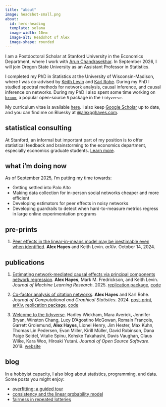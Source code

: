 ```yaml
---
title: "about"
image: headshot-small.png
about:
  id: hero-heading
  template: solana
  image-width: 10em
  image-alt: Headshot of Alex
  image-shape: rounded
---
```


:::{#hero-heading}
I am a Postdoctoral Scholar at Stanford University in the Economics Department, where I work with [Arun Chandrasekhar](https://stanford.edu/~arungc/). In September 2026, I will join Oregon State University as an Assistant Professor in Statistics. 

I completed my PhD in Statistics at the University of Wisconsin-Madison, where I was co-advised by [Keith Levin](https://pages.stat.wisc.edu/~kdlevin/) and [Karl Rohe](http://pages.stat.wisc.edu/~karlrohe/). During my PhD I studied spectral methods for network analysis, causal inference, and causal inference on networks. During my PhD I also spent some time working on [`broom`](https://broom.tidymodels.org/), a popular open-source `R` package in the `tidyverse`. 

My curriculum vitae is available [here](academic-cv.pdf). I also keep [Google Scholar](https://scholar.google.com/citations?hl=en&user=6g1T3WIAAAAJ) up to date, and you can find me on Bluesky at [@alexpghayes.com](https://bsky.app/profile/alexpghayes.com).
:::

## statistical consulting

At Stanford, an informal but important part of my position is to offer statistical feedback and brainstorming to the economics department, especially economics graduate students. [Learn more](./consulting/).


## what i'm doing now

As of September 2025, I'm putting my time towards:

- Getting settled into Palo Alto
- Making data collection for in-person social networks cheaper and more efficient
- Developing estimators for peer effects in noisy networks
- Developing guardrails to detect when hard-to-measure metrics regress in large online experimentation programs

## pre-prints

1. [Peer effects in the linear-in-means model may be inestimable even when identified](http://arxiv.org/abs/2410.10772). **Alex Hayes** and Keith Levin. *arXiv*. October 14, 2024.

## publications

1. [Estimating network-mediated causal effects via principal components network regression](http://jmlr.org/papers/v26/23-1317.html). **Alex Hayes**, Mark M. Fredrickson, and Keith Levin. *Journal of Machine Learning Research*. 2025.  [replication package](https://github.com/alexpghayes/network-mediation-replication), [code](https://github.com/alexpghayes/latentnetmediate)

1. [Co-factor analysis of citation networks](http://www.tandfonline.com/10.1080/10618600.2024.2394464). **Alex Hayes** and Karl Rohe. *Journal of Computational and Graphical Statistics*. 2024. [post-print](./papers/cofactor-analysis-of-citation-networks-aom.pdf), [arXiv](https://arxiv.org/abs/2408.14604), [replication package](https://github.com/alexpghayes/citation-cofactoring-replication), [code](https://rohelab.github.io/fastadi/)

1. [Welcome to the tidyverse](https://joss.theoj.org/papers/10.21105/joss.01686). Hadley Wickham, Mara Averick, Jennifer Bryan, Winston Chang, Lucy D'Agostino McGowan, Romain François, Garrett Grolemund, **Alex Hayes**, Lionel Henry, Jim Hester, Max Kuhn, Thomas Lin Pedersen, Evan Miller, Kirill Müller, David Robinson, Dana Paige Seidel, Vitalie Spinu, Kohske Takahashi, Davis Vaughan, Claus Wilke, Kara Woo, Hiroaki Yutani. *Journal of Open Source Software*. 2019. [website](https://www.tidyverse.org/)

## blog

In a hobbyist capacity, I also blog about statistics, programming, and data. Some posts you might enjoy:

- [overfitting: a guided tour](./post/2020-01-06_overfitting-a-guide-tour/)
- [consistency and the linear probability model](./post/2019-08-31_consistency-and-the-linear-probability-model/)
- [fairness in repeated lotteries](./post/2024-06-09_repeated-lotteries/)

<!-- 

## students
- classes i'm teaching
- working with me / lab manual
- understanding what's happening in academia
- for prospective students -- research topics of interest

update affiliations -->